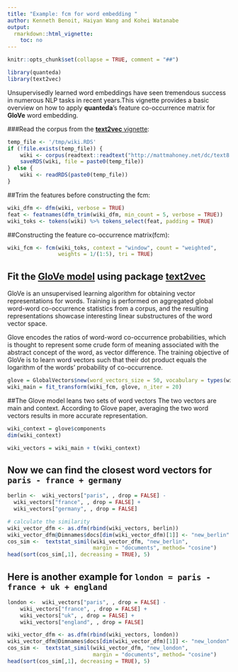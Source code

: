 ```yaml
---
title: "Example: fcm for word embedding "
author: Kenneth Benoit, Haiyan Wang and Kohei Watanabe
output: 
  rmarkdown::html_vignette:
    toc: no
---
```

```r
knitr::opts_chunk$set(collapse = TRUE, comment = "##")
```

```r
library(quanteda)
library(text2vec)
```

Unsupervisedly learned word embeddings have seen tremendous success in numerous NLP tasks in recent years.This vignette provides a basic overview on how to apply **quanteda**'s feature co-occurrence matrix for **GloVe** word embedding.  

###Read the corpus 
from the [**text2vec** vignette](http://text2vec.org/glove.html):
```r
temp_file <- '/tmp/wiki.RDS'
if (!file.exists(temp_file)) {
    wiki <- corpus(readtext::readtext("http://mattmahoney.net/dc/text8.zip", verbosity = 0))
    saveRDS(wiki, file = paste0(temp_file))
} else {
    wiki <- readRDS(paste0(temp_file))
}
```

##Trim the features before constructing the fcm:
```r
wiki_dfm <- dfm(wiki, verbose = TRUE)
feat <- featnames(dfm_trim(wiki_dfm, min_count = 5, verbose = TRUE))
wiki_toks <- tokens(wiki) %>% tokens_select(feat, padding = TRUE)
```

##Constructing the feature co-occurrence matrix(fcm):
```r
wiki_fcm <- fcm(wiki_toks, context = "window", count = "weighted", 
                weights = 1/(1:5), tri = TRUE)
```

## Fit the [GloVe model](https://nlp.stanford.edu/pubs/glove.pdf) using package [text2vec](http://text2vec.org)

GloVe is an unsupervised learning algorithm for obtaining vector representations for words. Training is performed on aggregated global word-word co-occurrence statistics from a corpus, and the resulting representations showcase interesting linear substructures of the word vector space.

Glove encodes the ratios of word-word co-occurrence probabilities, which is thought to represent some crude form of meaning associated with the abstract concept of the word, as vector difference. The training objective of GloVe is to learn word vectors such that their dot product equals the logarithm of the words' probability of co-occurrence.  
```r
glove = GlobalVectors$new(word_vectors_size = 50, vocabulary = types(wiki_toks), x_max = 10)
wiki_main = fit_transform(wiki_fcm, glove, n_iter = 20)
```

##The Glove model leans two sets of word vectors 
The two vectors are main and context. According to Glove paper, averaging the two word vectors results in more accurate representation.
```r
wiki_context = glove$components
dim(wiki_context)

wiki_vectors = wiki_main + t(wiki_context)
```

## Now we can find the closest word vectors for `paris - france + germany`
```r
berlin <-  wiki_vectors["paris", , drop = FALSE] - 
  wiki_vectors["france", , drop = FALSE] + 
  wiki_vectors["germany", , drop = FALSE]

# calculate the similarity
wiki_vector_dfm <- as.dfm(rbind(wiki_vectors, berlin))
wiki_vector_dfm@Dimnames$docs[dim(wiki_vector_dfm)[1]] <- "new_berlin"
cos_sim <-  textstat_simil(wiki_vector_dfm, "new_berlin", 
                           margin = "documents", method= "cosine")
head(sort(cos_sim[,1], decreasing = TRUE), 5)
```

## Here is another example for `london = paris - france + uk + england`
```r
london <-  wiki_vectors["paris", , drop = FALSE] - 
    wiki_vectors["france", , drop = FALSE] + 
    wiki_vectors["uk", , drop = FALSE] + 
    wiki_vectors["england", , drop = FALSE] 

wiki_vector_dfm <- as.dfm(rbind(wiki_vectors, london))
wiki_vector_dfm@Dimnames$docs[dim(wiki_vector_dfm)[1]] <- "new_london"
cos_sim <-  textstat_simil(wiki_vector_dfm, "new_london", 
                           margin = "documents", method= "cosine")
head(sort(cos_sim[,1], decreasing = TRUE), 5)
```
